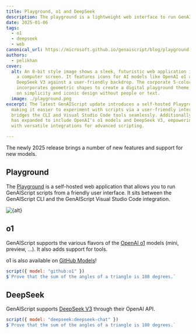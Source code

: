 ```yaml
---
title: Playground, o1 and DeepSeek
description: The playground is a lightweight web interface to run GenAIScripts.
date: 2025-01-06
tags:
  - o1
  - deepseek
  - web
canonical_url: https://microsoft.github.io/genaiscript/blog/playground
authors:
  - pelikhan
cover:
  alt: An 8-bit style image shows a sleek, futuristic web application interface on
    a computer screen. It features icons for AI models like OpenAI o1 and
    DeepSeek V3 against a user-friendly backdrop. The corporate 5-color palette
    incorporates geometric shapes to create a digital playground theme, focusing
    on simplicity and iconic design without people or text.
  image: ./playground.png
excerpt: The latest GenAIScript update introduces a self-hosted Playground app,
  making it easier to experiment with scripts via a user-friendly interface. It
  bridges the CLI and Visual Studio Code tools seamlessly. Additionally, support
  has expanded to include OpenAI's o1 models and DeepSeek V3, empowering users
  with versatile integrations for advanced scripting.

---
```



<BlogNarration />

The newly 2025 release brings a number of new features and support for new models.

## Playground

The [Playground](/genaiscript/reference/playground) is a self-hosted web application that allows you to run GenAIScript scripts
from a friendly user interface. It sits between the GenAIScript CLI
and the GenAIScript Visual Studio Code integration.

<Image src={src} alt={alt} />

## o1

GenAIScript supports the various flavors of the [OpenAI o1](https://openai.com/o1/) models (mini, preview, ...). It also adds support for tools.

o1 is also available on [GitHub Models](https://github.com/marketplace/models/azure-openai/o1/playground)!

```js
script({ model: "github:o1" })
$`Prove that the sum of the angles of a triangle is 180 degrees.`
```

## DeepSeek

GenAIScript supports [DeepSeek V3](https://www.deepseek.com/) through their OpenAI API.

```js
script({ model: "deepseek:deepseek-chat" })
$`Prove that the sum of the angles of a triangle is 180 degrees.`
```
